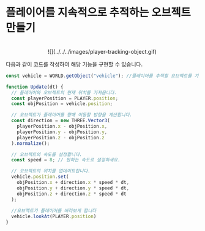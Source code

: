 
# 플레이어를 지속적으로 추적하는 오브젝트 만들기

<br/>
<center>
![](../../../images/player-tracking-object.gif)
</center>

다음과 같이 코드를 작성하여 해당 기능을 구현할 수 있습니다.  

```js showLineNumbers filename="Tracking_player" copy
const vehicle = WORLD.getObject("vehicle"); //플레이어를 추적할 오브젝트를 가져옵니다.

function Update(dt) {
  // 플레이어와 오브젝트의 현재 위치를 가져옵니다.
  const playerPosition = PLAYER.position;
  const objPosition = vehicle.position;

  // 오브젝트가 플레이어를 향해 이동할 방향을 계산합니다.
  const direction = new THREE.Vector3(
    playerPosition.x - objPosition.x,
    playerPosition.y - objPosition.y,
    playerPosition.z - objPosition.z
  ).normalize();

  // 오브젝트의 속도를 설정합니다.
  const speed = 8; // 원하는 속도로 설정하세요.

  // 오브젝트의 위치를 업데이트합니다.
  vehicle.position.set(
    objPosition.x + direction.x * speed * dt,
    objPosition.y + direction.y * speed * dt,
    objPosition.z + direction.z * speed * dt
  );
  
  //오브젝트가 플레이어를 바라보게 합니다
  vehicle.lookAt(PLAYER.position)
}
```